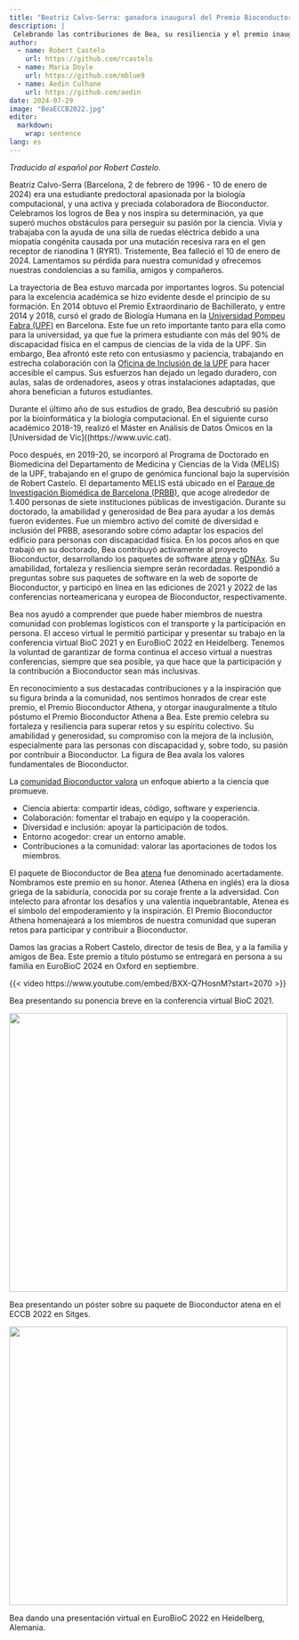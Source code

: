 ```yaml
---
title: "Beatriz Calvo-Serra: ganadora inaugural del Premio Bioconductor Athena"
description: | 
 Celebrando las contribuciones de Bea, su resiliencia y el premio inaugural Athena en su honor.
author:
  - name: Robert Castelo
    url: https://github.com/rcastelo
  - name: Maria Doyle
    url: https://github.com/mblue9
  - name: Aedin Culhane
    url: https://github.com/aedin
date: 2024-07-29
image: "BeaECCB2022.jpg"
editor: 
  markdown: 
    wrap: sentence
lang: es
---
```


*Traducido al español por Robert Castelo.*

Beatriz Calvo-Serra (Barcelona, 2 de febrero de 1996 - 10 de enero de 2024) era una estudiante predoctoral apasionada por la biología computacional, y una activa y preciada colaboradora de Bioconductor. Celebramos los logros de Bea y nos inspira su determinación, ya que superó muchos obstáculos para perseguir su pasión por la ciencia. Vivía y trabajaba con la ayuda de una silla de ruedas eléctrica debido a una miopatía congénita causada por una mutación recesiva rara en el gen receptor de rianodina 1 (RYR1). Tristemente, Bea falleció el 10 de enero de 2024. Lamentamos su pérdida para nuestra comunidad y ofrecemos nuestras condolencias a su familia, amigos y compañeros.

La trayectoria de Bea estuvo marcada por importantes logros. Su potencial para la excelencia académica se hizo evidente desde el principio de su formación. En 2014 obtuvo el Premio Extraordinario de Bachillerato, y entre 2014 y 2018, cursó el grado de Biología Humana en la [Universidad Pompeu Fabra (UPF)](https://www.upf.edu/) en Barcelona. Este fue un reto importante tanto para ella como para la universidad, ya que fue la primera estudiante con más del 90% de discapacidad física en el campus de ciencias de la vida de la UPF. Sin embargo, Bea afrontó este reto con entusiasmo y paciencia, trabajando en estrecha colaboración con la [Oficina de Inclusión de la UPF](https://www.upf.edu/web/upfinclusio) para hacer accesible el campus. Sus esfuerzos han dejado un legado duradero, con aulas, salas de ordenadores, aseos y otras instalaciones adaptadas, que ahora benefician a futuros estudiantes.

Durante el último año de sus estudios de grado, Bea descubrió su pasión por la bioinformática y la biología computacional. En el siguiente curso académico 2018-19, realizó el Máster en Análisis de Datos Ómicos en la [Universidad de Vic]((https://www.uvic.cat).

Poco después, en 2019-20, se incorporó al Programa de Doctorado en Biomedicina del Departamento de Medicina y Ciencias de la Vida (MELIS) de la UPF, trabajando en el grupo de genómica funcional bajo la supervisión de Robert Castelo. El departamento MELIS está ubicado en el [Parque de Investigación Biomédica de Barcelona (PRBB)](https://www.prbb.org), que acoge alrededor de 1.400 personas de siete instituciones públicas de investigación. Durante su doctorado, la amabilidad y generosidad de Bea para ayudar a los demás fueron evidentes. Fue un miembro activo del comité de diversidad e inclusión del PRBB, asesorando sobre cómo adaptar los espacios del edificio para personas con discapacidad física. En los pocos años en que trabajó en su doctorado, Bea contribuyó activamente al proyecto Bioconductor, desarrollando los paquetes de software [atena](https://bioconductor.org/packages/atena) y [gDNAx](https://bioconductor.org/packages/gDNAx). Su amabilidad, fortaleza y resiliencia siempre serán recordadas. Respondió a preguntas sobre sus paquetes de software en la web de soporte de Bioconductor, y participó en línea en las ediciones de 2021 y 2022 de las conferencias norteamericana y europea de Bioconductor, respectivamente.

Bea nos ayudó a comprender que puede haber miembros de nuestra comunidad con problemas logísticos con el transporte y la participación en persona. El acceso virtual le permitió participar y presentar su trabajo en la conferencia virtual BioC 2021 y en EuroBioC 2022 en Heidelberg. Tenemos la voluntad de garantizar de forma continua el acceso virtual a nuestras conferencias, siempre que sea posible, ya que hace que la participación y la contribución a Bioconductor sean más inclusivas.

En reconocimiento a sus destacadas contribuciones y a la inspiración que su figura brinda a la comunidad, nos sentimos honrados de crear este premio, el Premio Bioconductor Athena, y otorgar inauguralmente a título póstumo el Premio Bioconductor Athena a Bea. Este premio celebra su fortaleza y resiliencia para superar retos y su espíritu colectivo. Su amabilidad y generosidad, su compromiso con la mejora de la inclusión, especialmente para las personas con discapacidad y, sobre todo, su pasión por contribuir a Bioconductor. La figura de Bea avala los valores fundamentales de Bioconductor.

La [comunidad Bioconductor valora](https://www.bioconductor.org/about/code-of-conduct/) un enfoque abierto a la ciencia que promueve.

- Ciencia abierta: compartir ideas, código, software y experiencia. 
- Colaboración: fomentar el trabajo en equipo y la cooperación. 
- Diversidad e inclusión: apoyar la participación de todos. 
- Entorno acogedor: crear un entorno amable. 
- Contribuciones a la comunidad: valorar las aportaciones de todos los miembros.

El paquete de Bioconductor de Bea [atena](https://bioconductor.org/packages/atena) fue denominado acertadamente. Nombramos este premio en su honor. Atenea (Athena en inglés) era la diosa griega de la sabiduría, conocida por su coraje frente a la adversidad. Con intelecto para afrontar los desafíos y una valentía inquebrantable, Atenea es el símbolo del empoderamiento y la inspiración. El Premio Bioconductor Athena homenajeará a los miembros de nuestra comunidad que superan retos para participar y contribuir a Bioconductor.

Damos las gracias a Robert Castelo, director de tesis de Bea, y a la familia y amigos de Bea. Este premio a título póstumo se entregará en persona a su familia en EuroBioC 2024 en Oxford en septiembre.

::: {#fig-video}

{{< video https://www.youtube.com/embed/BXX-Q7HosnM?start=2070 >}}

Bea presentando su ponencia breve en la conferencia virtual BioC 2021.

:::

::: {#fig-eccb2022}

![](BeaECCB2022.jpg){height="500px"}

Bea presentando un póster sobre su paquete de Bioconductor atena en el ECCB 2022 en Sitges.

:::

::: {#fig-bioc2022}

![](BeaEuroBioC2022.jpg){height="500px"}

Bea dando una presentación virtual en EuroBioC 2022 en Heidelberg, Alemania.

:::
